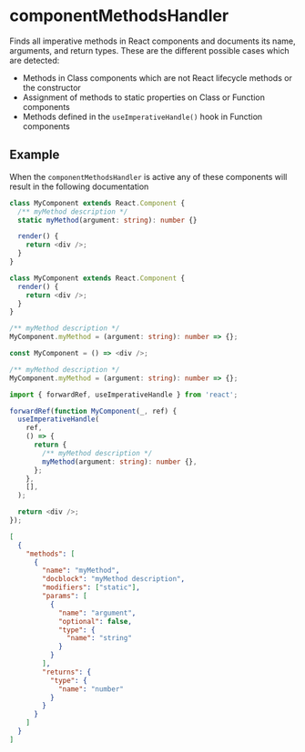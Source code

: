 # componentMethodsHandler

Finds all imperative methods in React components and documents its name,
arguments, and return types. These are the different possible cases which are
detected:

- Methods in Class components which are not React lifecycle methods or the
  constructor
- Assignment of methods to static properties on Class or Function components
- Methods defined in the `useImperativeHandle()` hook in Function components

## Example

When the `componentMethodsHandler` is active any of these components will result
in the following documentation

```ts {2-3} filename="component.tsx"
class MyComponent extends React.Component {
  /** myMethod description */
  static myMethod(argument: string): number {}

  render() {
    return <div />;
  }
}
```

```ts {7-8} filename="component.tsx"
class MyComponent extends React.Component {
  render() {
    return <div />;
  }
}

/** myMethod description */
MyComponent.myMethod = (argument: string): number => {};
```

```ts {3-4} filename="component.tsx"
const MyComponent = () => <div />;

/** myMethod description */
MyComponent.myMethod = (argument: string): number => {};
```

```ts {8-9} filename="component.tsx"
import { forwardRef, useImperativeHandle } from 'react';

forwardRef(function MyComponent(_, ref) {
  useImperativeHandle(
    ref,
    () => {
      return {
        /** myMethod description */
        myMethod(argument: string): number {},
      };
    },
    [],
  );

  return <div />;
});
```

```json {3-23} filename="Result"
[
  {
    "methods": [
      {
        "name": "myMethod",
        "docblock": "myMethod description",
        "modifiers": ["static"],
        "params": [
          {
            "name": "argument",
            "optional": false,
            "type": {
              "name": "string"
            }
          }
        ],
        "returns": {
          "type": {
            "name": "number"
          }
        }
      }
    ]
  }
]
```
